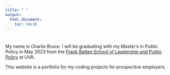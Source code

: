 ```yaml
---
title: " "
output: 
  html_document:
    toc: FALSE
---
```


#
#
#
#
#

My name is Charlie Bruce. I will be graduating with my Master's in Public Policy in May 2023 from the [Frank Batten School of Leadership and Public Policy](https://batten.virginia.edu/) at UVA.

This website is a portfolio for my coding projects for prospective employers.



